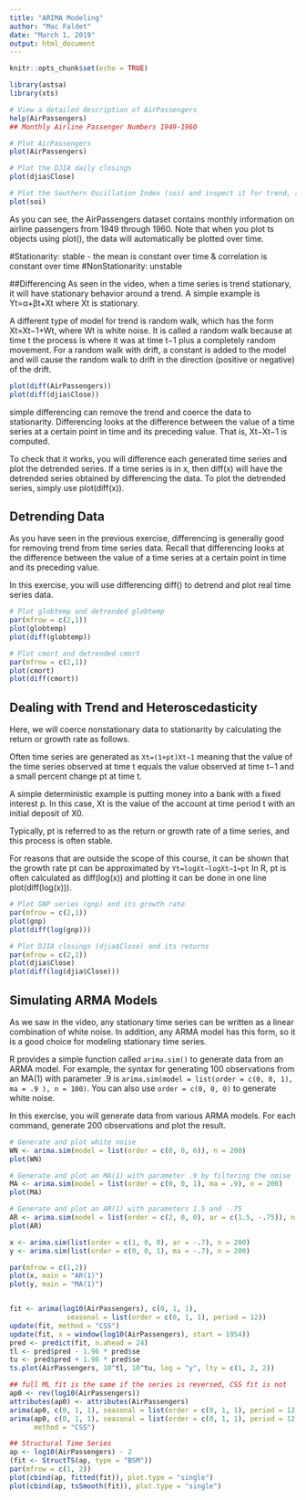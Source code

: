 ---
title: "ARIMA Modeling"
author: "Mac Faldet"
date: "March 1, 2019"
output: html_document
---

```{r setup, include=FALSE}
knitr::opts_chunk$set(echo = TRUE)
```

```{r}
library(astsa)
library(xts)
```

```{r}
# View a detailed description of AirPassengers
help(AirPassengers)
## Monthly Airline Passenger Numbers 1949-1960

# Plot AirPassengers
plot(AirPassengers)

# Plot the DJIA daily closings
plot(djia$Close)

# Plot the Southern Oscillation Index (soi) and inspect it for trend, seasonality, and homoscedasticity.
plot(soi)
```

As you can see, the AirPassengers dataset contains monthly information on airline passengers from 1949 through 1960. Note that when you plot ts objects using plot(), the data will automatically be plotted over time.

#Stationarity: stable - the mean is constant over time & correlation is constant over time
#NonStationarity: unstable 

##Differencing
As seen in the video, when a time series is trend stationary, it will have stationary behavior around a trend. A simple example is Yt=α+βt+Xt where Xt is stationary.

A different type of model for trend is random walk, which has the form Xt=Xt−1+Wt, where Wt is white noise. It is called a random walk because at time t the process is where it was at time t−1 plus a completely random movement. For a random walk with drift, a constant is added to the model and will cause the random walk to drift in the direction (positive or negative) of the drift.

```{r}
plot(diff(AirPassengers))
plot(diff(djia$Close))
```

simple differencing can remove the trend and coerce the data to stationarity. Differencing looks at the difference between the value of a time series at a certain point in time and its preceding value. That is, Xt−Xt−1 is computed.

To check that it works, you will difference each generated time series and plot the detrended series. If a time series is in x, then diff(x) will have the detrended series obtained by differencing the data. To plot the detrended series, simply use plot(diff(x)).

## Detrending Data
As you have seen in the previous exercise, differencing is generally good for removing trend from time series data. Recall that differencing looks at the difference between the value of a time series at a certain point in time and its preceding value.

In this exercise, you will use differencing diff() to detrend and plot real time series data.

```{r}
# Plot globtemp and detrended globtemp
par(mfrow = c(2,1))
plot(globtemp) 
plot(diff(globtemp))

# Plot cmort and detrended cmort
par(mfrow = c(2,1))
plot(cmort)
plot(diff(cmort))
```

## Dealing with Trend and Heteroscedasticity
Here, we will coerce nonstationary data to stationarity by calculating the return or growth rate as follows.

Often time series are generated as
  `Xt=(1+pt)Xt−1`
meaning that the value of the time series observed at time t equals the value observed at time t−1 and a small percent change pt at time t.

A simple deterministic example is putting money into a bank with a fixed interest p. In this case, Xt is the value of the account at time period t with an initial deposit of X0.

Typically, pt is referred to as the return or growth rate of a time series, and this process is often stable.

For reasons that are outside the scope of this course, it can be shown that the growth rate pt can be approximated by
  `Yt=logXt−logXt−1≈pt`
In R, pt is often calculated as diff(log(x)) and plotting it can be done in one line plot(diff(log(x))).

```{r}
# Plot GNP series (gnp) and its growth rate
par(mfrow = c(2,1))
plot(gnp)
plot(diff(log(gnp)))

# Plot DJIA closings (djia$Close) and its returns
par(mfrow = c(2,1))
plot(djia$Close)
plot(diff(log(djia$Close)))
```

## Simulating ARMA Models
As we saw in the video, any stationary time series can be written as a linear combination of white noise. In addition, any ARMA model has this form, so it is a good choice for modeling stationary time series.

R provides a simple function called `arima.sim()` to generate data from an ARMA model. For example, the syntax for generating 100 observations from an MA(1) with parameter .9 is 
`arima.sim(model = list(order = c(0, 0, 1), ma = .9 ), n = 100)`. You can also use `order = c(0, 0, 0)` to generate white noise.

In this exercise, you will generate data from various ARMA models. For each command, generate 200 observations and plot the result.

```{r}
# Generate and plot white noise
WN <- arima.sim(model = list(order = c(0, 0, 0)), n = 200)
plot(WN)

# Generate and plot an MA(1) with parameter .9 by filtering the noise
MA <- arima.sim(model = list(order = c(0, 0, 1), ma = .9), n = 200)  
plot(MA)

# Generate and plot an AR(1) with parameters 1.5 and -.75
AR <- arima.sim(model = list(order = c(2, 0, 0), ar = c(1.5, -.75)), n = 200) 
plot(AR)
```

```{r}
x <- arima.sim(list(order = c(1, 0, 0), ar = -.7), n = 200)
y <- arima.sim(list(order = c(0, 0, 1), ma = -.7), n = 200)

par(mfrow = c(1,2))
plot(x, main = "AR(1)")
plot(y, main = "MA(1)")
```

```{r}

```






```{r}
fit <- arima(log10(AirPassengers), c(0, 1, 1),
              seasonal = list(order = c(0, 1, 1), period = 12))
update(fit, method = "CSS")
update(fit, x = window(log10(AirPassengers), start = 1954))
pred <- predict(fit, n.ahead = 24)
tl <- pred$pred - 1.96 * pred$se
tu <- pred$pred + 1.96 * pred$se
ts.plot(AirPassengers, 10^tl, 10^tu, log = "y", lty = c(1, 2, 2))
```

```{r}
## full ML fit is the same if the series is reversed, CSS fit is not
ap0 <- rev(log10(AirPassengers))
attributes(ap0) <- attributes(AirPassengers)
arima(ap0, c(0, 1, 1), seasonal = list(order = c(0, 1, 1), period = 12))
arima(ap0, c(0, 1, 1), seasonal = list(order = c(0, 1, 1), period = 12),
      method = "CSS")

## Structural Time Series
ap <- log10(AirPassengers) - 2
(fit <- StructTS(ap, type = "BSM"))
par(mfrow = c(1, 2))
plot(cbind(ap, fitted(fit)), plot.type = "single")
plot(cbind(ap, tsSmooth(fit)), plot.type = "single")
```

